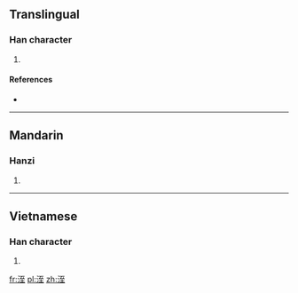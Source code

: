 ==Translingual==

===Han character===
{{Han char|rn=85|rad=水|as=06|sn=9|four=31114|canj=EMIG}}

# {{defn|Han|sort=水06}}

====References====
* {{Han ref|kx=0622.140|dkj=17418|dj=1018.120|hdz=31605.090|uh=6D37|ud=27959|bh=CFA3|bd=53155}}

----

==Mandarin==

===Hanzi===
{{cmn-hanzi|pin=[[zhì]] ([[zhi4]])|wg=chih<sup>4</sup>}}

# {{defn|lang=cmn|sort=水06}}

----

==Vietnamese==

===Han character===
{{vi-hantu|[[sờ]], [[xối]]|rs=水06}}

# {{defn|lang=vi|sort=水06}}

[[fr:洷]]
[[pl:洷]]
[[zh:洷]]